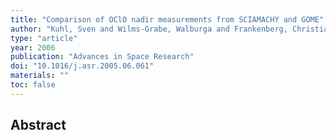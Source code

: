 ```yaml
---
title: "Comparison of OClO nadir measurements from SCIAMACHY and GOME"
author: "Kuhl, Sven and Wilms-Grabe, Walburga and Frankenberg, Christian and Grzegorski, Michael and Platt, Ulrich and Wagner, Thomas"
type: "article"
year: 2006
publication: "Advances in Space Research"
doi: "10.1016/j.asr.2005.06.061"
materials: ""
toc: false
---
```


## Abstract

